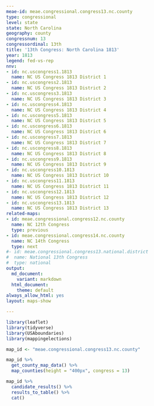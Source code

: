 ```yaml
---
meae-id: meae.congressional.congress13.nc.county
type: congressional
level: state
state: North Carolina
geography: county
congressnum: 13
congressordinal: 13th
title: '13th Congress: North Carolina 1813'
year: 1813
legend: fed-vs-rep
nnv:
- id: nc.uscongress1.1813
  name: NC US Congress 1813 District 1
- id: nc.uscongress2.1813
  name: NC US Congress 1813 District 2
- id: nc.uscongress3.1813
  name: NC US Congress 1813 District 3
- id: nc.uscongress4.1813
  name: NC US Congress 1813 District 4
- id: nc.uscongress5.1813
  name: NC US Congress 1813 District 5
- id: nc.uscongress6.1813
  name: NC US Congress 1813 District 6
- id: nc.uscongress7.1813
  name: NC US Congress 1813 District 7
- id: nc.uscongress8.1813
  name: NC US Congress 1813 District 8
- id: nc.uscongress9.1813
  name: NC US Congress 1813 District 9
- id: nc.uscongress10.1813
  name: NC US Congress 1813 District 10
- id: nc.uscongress11.1813
  name: NC US Congress 1813 District 11
- id: nc.uscongress12.1813
  name: NC US Congress 1813 District 12
- id: nc.uscongress13.1813
  name: NC US Congress 1813 District 13
related-maps:
- id: meae.congressional.congress12.nc.county
  name: NC 12th Congress
  type: previous
- id: meae.congressional.congress14.nc.county
  name: NC 14th Congress
  type: next
#- id: meae.congressional.congress13.national.district
#  name: National 13th Congress
#  type: national
output:
  md_document:
    variant: markdown
  html_document:
    theme: default
always_allow_html: yes
layout: maps-show

---
```


```r
library(leaflet)
library(tidyverse)
library(USAboundaries)
library(mappingelections)

map_id <- "meae.congressional.congress13.nc.county"
```

<div class="map">

```r
map_id %>%
  get_county_map_data() %>%
  map_counties(height = "400px", congress = 13)
```

</div>

<div class="results-table">

```r
map_id %>%
  candidate_results() %>%
  results_to_table() %>%
  cat()
```

</div>
